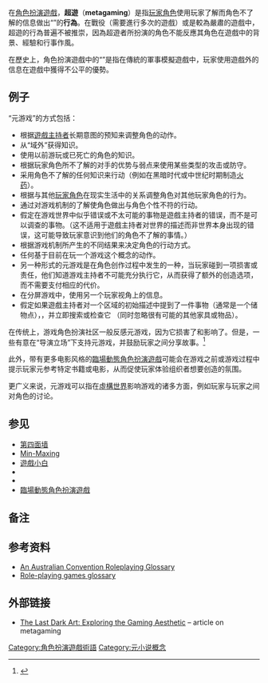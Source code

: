 {{Refimprove|time=2017-03-29T12:41:58+00:00}}
{{校对翻译}}
{{About|角色扮演遊戲中的一種行為|其他用法|超遊 (消歧義)}}
在[[角色扮演遊戲|角色扮演遊戲]]，'''超遊'''（'''metagaming'''）是指[[玩家角色|玩家角色]]使用玩家了解而角色不了解的信息做出“{{tsl|en|Breaking character|超出角色}}”的'''行為'''。在戰役（需要進行多次的遊戲）或是較為嚴肅的遊戲中，超遊的行為普遍不被推崇，因為超遊者所扮演的角色不能反應其角色在遊戲中的背景、經驗和行事作風。

在歷史上，角色扮演遊戲中的“{{tsl|en|metagaming|超遊}}”是指在傳統的軍事模擬遊戲中，玩家使用遊戲外的信息在遊戲中獲得不公平的優勢。

== 例子 ==
“元游戏”的方式包括：
* 根据[[遊戲主持者|遊戲主持者]]长期意图的预知来调整角色的动作。
* 从“域外”获得知识。
* 使用以前游玩或已死亡的角色的知识。
* 根据玩家角色所不了解的对手的优势与弱点来使用某些类型的攻击或防守。
* 采用角色不了解的任何知识来行动（例如在黑暗时代或中世纪时期制造[[火药|火药]]）。
* 根据与其他[[玩家角色|玩家角色]]在现实生活中的关系调整角色对其他玩家角色的行为。
* 通过对游戏机制的了解使角色做出与角色个性不符的行动。
* 假定在游戏世界中似乎错误或不太可能的事物是遊戲主持者的错误，而不是可以调查的事物。（这不适用于遊戲主持者对世界的描述而非世界本身出现的错误，这可能导致玩家意识到他们的角色不了解的事情。）
* 根据游戏机制所产生的不同结果来决定角色的行动方式。
* 任何基于目前在玩一个游戏这个概念的动作。
* 另一种形式的元游戏是在角色创作过程中发生的一种{{tsl|en|Powergaming|滥强}}，当玩家碰到一项损害或责任，他们知道游戏主持者不可能充分执行它，从而获得了额外的创造选项，而不需要支付相应的代价。
* 在分屏游戏中，使用另一个玩家视角上的信息。
* 假定如果遊戲主持者对一个区域的初始描述中提到了一件事物（通常是一个储物点），{{tsl|en|Chekhov's gun||那么它就一定与故事情节相关}}，并立即搜索或检查它 （同时忽略很有可能的其他家具或物品）。
在传统上，游戏角色扮演社区一般反感元游戏，因为它损害了{{tsl|en|Suspension of disbelief|懸置不信}}和影响了{{tsl|en|Game balance|游戏平衡}}。但是，一些{{tsl|en|Indie role-playing game|叙事主义独立角色扮演游戏}}有意在“导演立场”下支持元游戏，并鼓励玩家之间分享故事。<ref>{{Cite web|url=http://www.indie-rpgs.com/articles/4/|title=Chapter Three: Stance|accessdate=2006-06-27|last=Edwards|first=Ron|year=2001|work=GNS and Other Matters of Role-Playing Theory|publisher=The Forge|archive-date=2020-11-12|archive-url=https://web.archive.org/web/20201112022045/http://www.indie-rpgs.com/articles/4/|dead-url=no}}</ref>

此外，带有更多电影风格的[[臨場動態角色扮演遊戲|臨場動態角色扮演遊戲]]可能会在游戏之前或游戏过程中提示玩家元参考特定书籍或电影，从而促使玩家体验组织者想要创造的氛围。

更广义来说，元游戏可以指在[[虛構世界|虛構世界]]影响游戏的诸多方面，例如玩家与玩家之间对角色的讨论。

== 参见 ==
* [[第四面墙|第四面墙]]
* [[Min-Maxing|Min-Maxing]]
* [[遊戲小白|遊戲小白]]
* {{tsl|en|Powergaming|滥强}}
* {{tsl|en|Twinking}}
*[[臨場動態角色扮演遊戲|臨場動態角色扮演遊戲]]

== 备注 ==
<references />

== 参考资料 ==
* [https://web.archive.org/web/20060428070951/http://www.rpg.net/larp/papers/glossary.html An Australian Convention Roleplaying Glossary]
* [https://web.archive.org/web/20060614045916/http://members.ozemail.com.au/~tarim/rpg/rpggloss.htm Role-playing games glossary]

== 外部链接 ==
* [http://www.rpg.net/news+reviews/columns/darkart22jan03.html The Last Dark Art: Exploring the Gaming Aesthetic] {{Wayback|url=http://www.rpg.net/news+reviews/columns/darkart22jan03.html |date=20170330175900 }} – {{tsl|en|RPGnet}} article on metagaming

[[Category:角色扮演遊戲術語|Category:角色扮演遊戲術語]]
[[Category:元小说概念|Category:元小说概念]]